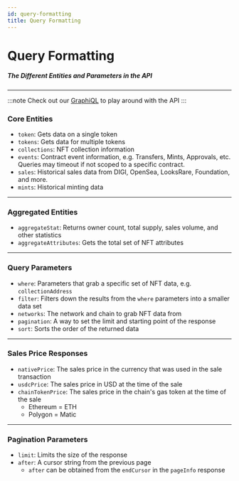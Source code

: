 ```yaml
---
id: query-formatting
title: Query Formatting
---
```


# Query Formatting

##### The Different Entities and Parameters in the API

---

:::note
Check out our [GraphiQL](https://api.digiv3rse.xyz/graphql) to play around with the API
:::

### Core Entities

- `token`: Gets data on a single token
- `tokens`: Gets data for multiple tokens
- `collections`: NFT collection information
- `events`: Contract event information, e.g. Transfers, Mints, Approvals, etc. Queries may timeout if not scoped to a specific contract.
- `sales`: Historical sales data from DIGI, OpenSea, LooksRare, Foundation, and more.
- `mints`: Historical minting data

---

### Aggregated Entities

- `aggregateStat`: Returns owner count, total supply, sales volume, and other statistics
- `aggregateAttributes`: Gets the total set of NFT attributes

---

### Query Parameters

- `where`: Parameters that grab a specific set of NFT data, e.g. `collectionAddress`
- `filter`: Filters down the results from the `where` parameters into a smaller data set
- `networks`: The network and chain to grab NFT data from
- `pagination`: A way to set the limit and starting point of the response
- `sort`: Sorts the order of the returned data

---

### Sales Price Responses

- `nativePrice`: The sales price in the currency that was used in the sale transaction
- `usdcPrice`: The sales price in USD at the time of the sale
- `chainTokenPrice`: The sales price in the chain's gas token at the time of the sale
  - Ethereum = ETH
  - Polygon = Matic

---

### Pagination Parameters

- `limit`: Limits the size of the response
- `after`: A cursor string from the previous page
  - `after` can be obtained from the `endCursor` in the `pageInfo` response
